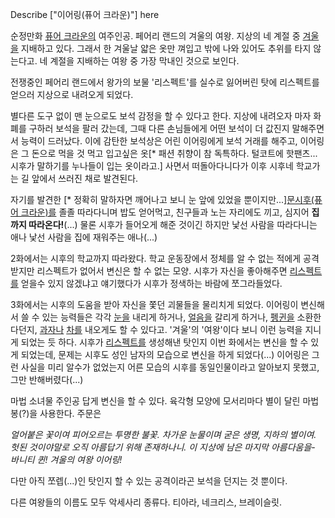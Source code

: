 Describe ["이어링(퓨어 크라운)"] here

순정만화 [[퓨어 크라운]]의 여주인공. 페어리 랜드의 겨울의 여왕. 지상의 네 계절 중 [[겨울]]을 지배하고 있다. 그래서 한 겨울날 얇은 옷만 껴입고 밖에 나와 있어도 추위를 타지 않는다고. 네 계절을 지배하는 여왕 중 가장 막내인 것으로 보인다.

전쟁중인 페어리 랜드에서 왕가의 보물 '리스펙트'를 실수로 잃어버린 탓에 리스펙트를 얻으러 지상으로 내려오게 되었다. 

별다른 도구 없이 맨 눈으로도 보석 감정을 할 수 있다고 한다. 지상에 내려오자 마자 화폐를 구하러 보석을 팔러 갔는데, 그때 다른 손님들에게 어떤 보석이 더 값진지 말해주면서 능력이 드러났다. 이에 감탄한 보석상은 어린 이어링에게 보석 거래를 해주고, 이어링은 그 돈으로 먹을 것 먹고 입고싶은 옷[* 패션 취향이 참 독특하다. 털코트에 핫팬츠...시후가 말하기를 누나들이 입는 옷이라고.] 사면서 떠돌아다니다가 이후 시후네 학교가는 길 앞에서 쓰러진 채로 발견된다.

자기를 발견한 [* 정확히 말하자면 깨어나고 보니 눈 앞에 있었을 뿐이지만...][[문시후(퓨어 크라운)]]를 졸졸 따라다니며 밥도 얻어먹고, 친구들과 노는 자리에도 끼고, 심지어 '''집까지 따라온다!'''(...) 물론 시후가 들어오게 해준 것이긴 하지만 낯선 사람을 따라다니는 애나 낯선 사람을 집에 재워주는 애나(...)

2화에서는 시후의 학교까지 따라왔다. 학교 운동장에서 정체를 알 수 없는 적에게 공격받지만 리스펙트가 없어서 변신은 할 수 없는 모양. 시후가 자신을 좋아해주면 [[리스펙트]]를 얻을수 있지 않겠냐고 얘기했다가 시후가 정색하는 바람에 쪼그라들었다.

3화에서는 시후의 도움을 받아 자신을 쫓던 괴물들을 물리치게 되었다. 이어링이 변신해서 쓸 수 있는 능력들은 각각 [[눈]]을 내리게 하거나, [[얼음]]을 갈리게 하거나, [[펭귄]]을 소환한다던지, [[과자]]나 [[차]]를 내오게도 할 수 있다고. '겨울'의 '여왕'이다 보니 이런 능력을 지니게 되었는 듯 하다. 시후가 [[리스펙트]]를 생성해낸 탓인지 이번 화에서는 변신을 할 수 있게 되었는데, 문제는 시후도 성인 남자의 모습으로 변신을 하게 되었다(...) 이어링은 그런 사실을 미리 알수가 없었는지 어른 모습의 시후를 동일인물이라고 알아보지 못했고, 그만 반해버렸다(...)

마법 소녀물 주인공 답게 변신을 할 수 있다. 육각형 모양에 모서리마다 별이 달린 마법봉(?)을 사용한다. 주문은

''얼어붙은 꽃이여''
''피어오르는 투명한 불꽃.''
''차가운 눈물이며''
''굳은 생명,''
''지하의 별이여.''
''헛된 것이야말로''
''오직 아름답기 위해 존재하나니.''
''이 지상에 남은 마지막 아름다움을-''
''바니티 퀸!''
''겨울의 여왕 이어링!''

다만 아직 쪼렙(...)인 탓인지 할 수 있는 공격이라곤 보석을 던지는 것 뿐이다.

다른 여왕들의 이름도 모두 악세사리 종류다. 티아라, 네크리스, 브레이슬릿.
